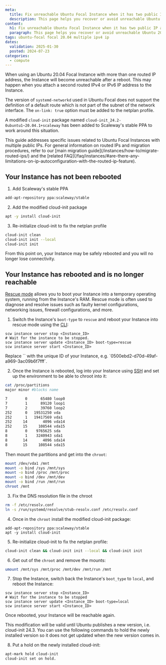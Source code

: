 ```yaml
---
meta:
  title: Fix unreachable Ubuntu Focal Instance when it has two public IP adresses
  description: This page helps you recover or avoid unreachable Ubuntu 20.04 Focal Instance when it has two public IP addresses.
content:
  h1: Fix unreachable Ubuntu Focal Instance when it has two public IP adresses
  paragraph: This page helps you recover or avoid unreachable Ubuntu 20.04 Focal Instance when it has two public IP addresses.
tags: ubuntu-focal focal 20.04 multiple ipv4 ip
dates:
  validation: 2025-01-30
  posted: 2024-07-23
categories:
  - compute
---
```


When using an Ubuntu 20.04 Focal Instance with more than one routed IP address, the Instance will become unreachable after a reboot. This may happen when you attach a second routed IPv4 or IPv6 IP address to the Instance.

The version of `systemd-networkd` used in Ubuntu Focal does not support the definition of a default route which is not part of the subnet of the network interface. The `on-link: true` option must be added to the netplan profile.

A modified `cloud-init` package named `cloud-init_24.2-0ubuntu1~20.04.1+scaleway` has been added to Scaleway's stable PPA to work around this situation.

<Message type="note">
  This guide addresses specific issues related to Ubuntu Focal Instances with multiple public IPs. For general information on routed IPs and migration procedures, refer to our [main migration guide](/instances/how-to/migrate-routed-ips/) and the [related FAQ](/faq/instances/#are-there-any-limitations-on-ip-autoconfiguration-with-the-routed-ip-feature).
</Message>

## Your Instance has not been rebooted

1. Add Scaleway's stable PPA

```sh
add-apt-repository ppa:scaleway/stable
```
2. Add the modified cloud-init package

```sh
apt -y install cloud-init
```
3. Re-initialize cloud-init to fix the netplan profile
```sh
cloud-init clean
cloud-init init --local
cloud-init init
```
From this point on, your Instance may be safely rebooted and you will no longer lose connectivity.

## Your Instance has rebooted and is no longer reachable

[Rescue mode](/instances/concepts/#rescue-mode) allows you to boot your Instance into a temporary operating system, running from the Instance's RAM. Rescue mode is often used to diagnose and resolve issues such as faulty kernel configurations, networking issues, firewall configurations, and more.

1. Switch the Instance's `boot-type` to `rescue` and reboot your Instance into rescue mode using the [CLI](/scaleway-cli/quickstart/):
```
scw instance server stop <Instance_ID>
# Wait for the instance to be stopped.
scw instance server update <Instance_ID> boot-type=rescue
scw instance server start <Instance_ID>
```
<Message type="note">
    Replace `<Instance_ID>` with the unique ID of your Instance, e.g. `0500ebd2-d70d-49af-a969-3ac09b6f7fff`.
</Message>

2. Once the Instance is rebooted, log into your Instance using [SSH](/instances/how-to/connect-to-instance/) and set up the environment to be able to chroot into it:
```sh
cat /proc/partitions
major minor #blocks name

7        0      65480 loop0
7        1      89120 loop1
7        2      39760 loop2
252      0   19531250 vda
252      1   19417569 vda1
252     14       4096 vda14
252     15     108544 vda15
8        0    9765625 sda
8        1    3240943 sda1
8       14       4096 sda14
8       15     108544 sda15

```
Then mount the partitions and get into the `chroot`:

```sh
mount /dev/vda1 /mnt
mount -o bind /sys /mnt/sys
mount -o bind /proc /mnt/proc
mount -o bind /dev /mnt/dev
mount -o bind /run /mnt/run
chroot /mnt
```
3. Fix the DNS resolution file in the chroot
```sh
rm -f /etc/resolv.conf
ln -s /run/systemd/resolve/stub-resolv.conf /etc/resolv.conf
```
4. Once in the `chroot` install the modified cloud-init package:
```
add-apt-repository ppa:scaleway/stable
apt -y install cloud-init
```
5. Re-initialize cloud-init to fix the netplan profile:
```sh
cloud-init clean && cloud-init init --local && cloud-init init
```
6. Get out of the `chroot` and remove the mounts:
```sh
umount /mnt/sys /mnt/proc /mnt/dev /mnt/run /mnt
```
7. Stop the Instance, switch back the Instance's `boot_type` to `local`, and reboot the Instance:
```
scw instance server stop <Instance_ID>
# Wait for the instance to be stopped
scw instance server update <Instance_ID> boot-type=local
scw instance server start <Instance_ID>
```
Once rebooted, your Instance will be reachable again.

<Message type="important">
   This modification will be valid until Ubuntu publishes a new version, i.e. cloud-init 24.3. You can use the following commands to hold the newly installed version so it does not get updated when the new version comes in.
</Message>

8. Put a hold on the newly installed cloud-init:
```sh
apt-mark hold cloud-init
cloud-init set on hold.
```